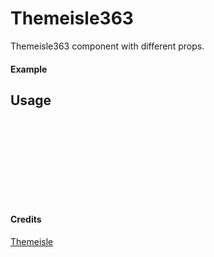 
<Meta of={Themeisle363} title="Themeisle/Themeisle363" />

# Themeisle363

Themeisle363 component with different props.

#### Example

<Canvas of={Themeisle363.Primary} />

## Usage

```ts
import { Themeisle363 } from "yadl-ui";

const Example = () => {
  return (
      <Themeisle363 />
  );
};

export default Example;
```

#### Credits
[Themeisle](https://themeisle.com/illustrations)
